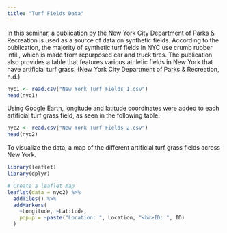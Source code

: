 ```yaml
---
title: "Turf Fields Data"
---
```


In this seminar, a publication by the New York City Department of Parks & Recreation is used as a source of data on synthetic fields. According to the publication, the majority of synthetic turf fields in NYC use crumb rubber infill, which is made from repurposed car and truck tires. The publication also provides a table that features various athletic fields in New York that have artificial turf grass. (New York City Department of Parks & Recreation, n.d.)

```r
nyc1 <- read.csv("New York Turf Fields 1.csv")
head(nyc1)
```

Using Google Earth, longitude and latitude coordinates were added to each artificial turf grass field, as seen in the following table.

```r
nyc2 <- read.csv("New York Turf Fields 2.csv")
head(nyc2)
```

To visualize the data, a map of the different artificial turf grass fields across New York.

```r
library(leaflet)
library(dplyr)

# Create a leaflet map
leaflet(data = nyc2) %>%
  addTiles() %>%
  addMarkers(
    ~Longitude, ~Latitude,
    popup = ~paste("Location: ", Location, "<br>ID: ", ID)
  )
```

